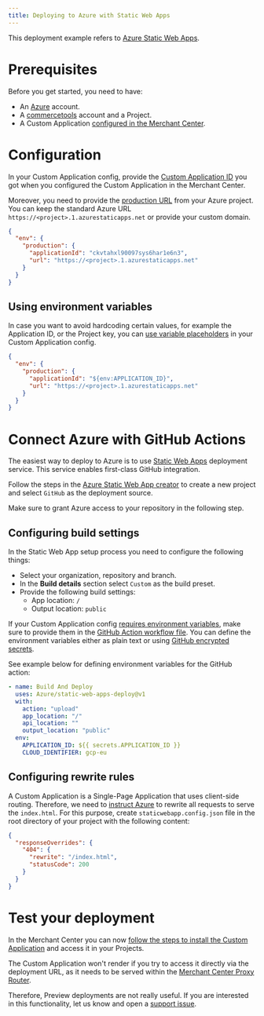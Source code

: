 ```yaml
---
title: Deploying to Azure with Static Web Apps
---
```


This deployment example refers to [Azure Static Web Apps](https://azure.microsoft.com/en-us/services/app-service/static/#overview).

# Prerequisites

Before you get started, you need to have:

- An [Azure](https://azure.microsoft.com/free/) account.
- A [commercetools](https://docs.commercetools.com/getting-started) account and a Project.
- A Custom Application [configured in the Merchant Center](https://docs.commercetools.com/merchant-center/managing-custom-applications).

# Configuration

In your Custom Application config, provide the [Custom Application ID](/api-reference/application-config#envproductionapplicationid) you got when you configured the Custom Application in the Merchant Center.

Moreover, you need to provide the [production URL](/api-reference/application-config#envproductionurl) from your Azure project. You can keep the standard Azure URL `https://<project>.1.azurestaticapps.net` or provide your custom domain.

```json title="custom-application-config.json"
{
  "env": {
    "production": {
      "applicationId": "ckvtahxl90097sys6har1e6n3",
      "url": "https://<project>.1.azurestaticapps.net"
    }
  }
}
```

## Using environment variables

In case you want to avoid hardcoding certain values, for example the Application ID, or the Project key, you can [use variable placeholders](/api-reference/application-config#using-variable-placeholders) in your Custom Application config.

```json title="custom-application-config.json" highlightLines="4"
{
  "env": {
    "production": {
      "applicationId": "${env:APPLICATION_ID}",
      "url": "https://<project>.1.azurestaticapps.net"
    }
  }
}
```

# Connect Azure with GitHub Actions

The easiest way to deploy to Azure is to use [Static Web Apps](https://azure.microsoft.com/en-us/services/app-service/static/#overview) deployment service. This service enables first-class GitHub integration.

Follow the steps in the [Azure Static Web App creator](https://portal.azure.com/#create/Microsoft.StaticApp) to create a new project and select `GitHub` as the deployment source.

<Info>

Make sure to grant Azure access to your repository in the following step.

</Info>

## Configuring build settings

In the Static Web App setup process you need to configure the following things:

* Select your organization, repository and branch.
* In the **Build details** section select `Custom` as the build preset.
* Provide the following build settings:
    * App location: `/`
    * Output location: `public`

<Info>

If your Custom Application config [requires environment variables](#using-environment-variables), make sure to provide them in the [GitHub Action workflow file](https://docs.microsoft.com/en-us/azure/static-web-apps/build-configuration?tabs=github-actions#environment-variables). You can define the environment variables either as plain text or using [GitHub encrypted secrets](https://docs.github.com/en/actions/security-guides/encrypted-secrets).

See example below for defining environment variables for the GitHub action:

```yaml title="deployment.yml" highlightLines="9-10"
- name: Build And Deploy
  uses: Azure/static-web-apps-deploy@v1
  with:
    action: "upload"
    app_location: "/"
    api_location: ""
    output_location: "public"
  env:
    APPLICATION_ID: ${{ secrets.APPLICATION_ID }}
    CLOUD_IDENTIFIER: gcp-eu
```

</Info>

## Configuring rewrite rules

A Custom Application is a Single-Page Application that uses client-side routing. Therefore, we need to [instruct Azure](https://docs.microsoft.com/en-us/azure/static-web-apps/configuration#defining-routes) to rewrite all requests to serve the `index.html`.
For this purpose, create `staticwebapp.config.json` file in the root directory of your project with the following content:

```json title="staticwebapp.config.json"
{
  "responseOverrides": {
    "404": {
      "rewrite": "/index.html",
      "statusCode": 200
    }
  }
}
```

# Test your deployment

In the Merchant Center you can now [follow the steps to install the Custom Application](https://docs.commercetools.com/merchant-center/managing-custom-applications) and access it in your Projects.

<Warning>

The Custom Application won't render if you try to access it directly via the deployment URL, as it needs to be served within the [Merchant Center Proxy Router](/concepts/merchant-center-proxy-router).

Therefore, Preview deployments are not really useful. If you are interested in this functionality, let us know and open a [support issue](https://github.com/commercetools/merchant-center-application-kit/issues/new/choose).

</Warning>